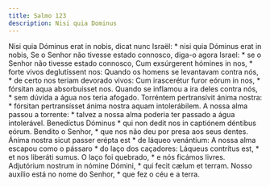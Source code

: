 ```yaml
---
title: Salmo 123
description: Nisi quia Dominus
---
```


<div class="side-by-side not-content">
  <span>
    Nisi quia Dóminus erat in nobis, dicat nunc Israël: * nisi quia Dóminus erat
    in nobis,
  </span>
  <span>
    Se o Senhor não tivesse estado connosco, diga-o agora Israel: * se o Senhor
    não tivesse estado connosco,
  </span>
  <span>
    Cum exsúrgerent hómines in nos, * forte vivos deglutíssent nos:
  </span>
  <span>
    Quando os homens se levantavam contra nós, * de certo nos teriam devorado
    vivos:
  </span>
  <span>
    Cum irascerétur furor eórum in nos, * fórsitan aqua absorbuísset nos.
  </span>
  <span>
    Quando se inflamou a ira deles contra nós, * sem dúvida a água nos teria
    afogado.
  </span>
  <span>
    Torréntem pertransívit ánima nostra: * fórsitan pertransísset ánima nostra
    aquam intolerábilem.
  </span>
  <span>
    A nossa alma passou a torrente: * talvez a nossa alma poderia ter passado a
    água intolerável.
  </span>
  <span>
    Benedíctus Dóminus * qui non dedit nos in captiónem déntibus eórum.
  </span>
  <span>
    Bendito o Senhor, * que nos não deu por presa aos seus dentes.
  </span>
  <span>
    Ánima nostra sicut passer erépta est * de láqueo venántium:
  </span>
  <span>
    A nossa alma escapou como o pássaro * do laço dos caçadores:
  </span>
  <span>
    Láqueus contrítus est, * et nos liberáti sumus.
  </span>
  <span>O laço foi quebrado, * e nós ficámos livres.</span>
  <span>
    Adjutórium nostrum in nómine Dómini, * qui fecit cælum et terram.
  </span>
  <span>
    Nosso auxílio está no nome do Senhor, * que fez o céu e a terra.
  </span>
</div>
